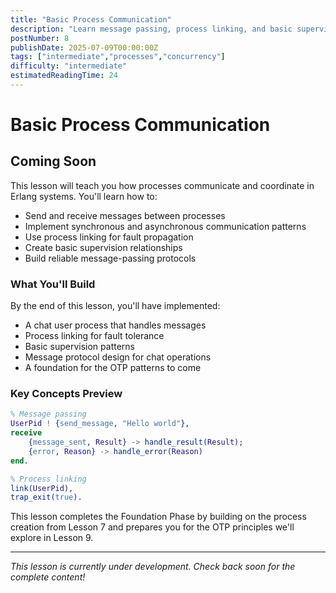 ```yaml
---
title: "Basic Process Communication"
description: "Learn message passing, process linking, and basic supervision patterns to build reliable concurrent systems for your chat server"
postNumber: 8
publishDate: 2025-07-09T00:00:00Z
tags: ["intermediate","processes","concurrency"]
difficulty: "intermediate"
estimatedReadingTime: 24
---
```


# Basic Process Communication

## Coming Soon

This lesson will teach you how processes communicate and coordinate in Erlang systems. You'll learn how to:

- Send and receive messages between processes
- Implement synchronous and asynchronous communication patterns
- Use process linking for fault propagation
- Create basic supervision relationships
- Build reliable message-passing protocols

### What You'll Build

By the end of this lesson, you'll have implemented:
- A chat user process that handles messages
- Process linking for fault tolerance
- Basic supervision patterns
- Message protocol design for chat operations
- A foundation for the OTP patterns to come

### Key Concepts Preview

```erlang
% Message passing
UserPid ! {send_message, "Hello world"},
receive
    {message_sent, Result} -> handle_result(Result);
    {error, Reason} -> handle_error(Reason)
end.

% Process linking
link(UserPid),
trap_exit(true).
```

This lesson completes the Foundation Phase by building on the process creation from Lesson 7 and prepares you for the OTP principles we'll explore in Lesson 9.

---

_This lesson is currently under development. Check back soon for the complete content!_